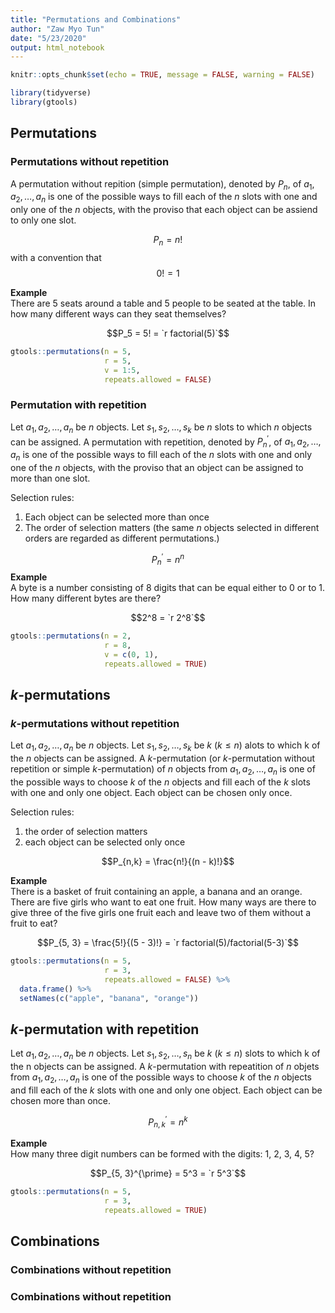 ```yaml
---
title: "Permutations and Combinations"
author: "Zaw Myo Tun"
date: "5/23/2020"
output: html_notebook
---
```


```r
knitr::opts_chunk$set(echo = TRUE, message = FALSE, warning = FALSE)
```

```r
library(tidyverse)
library(gtools)
```

## Permutations

### Permutations without repetition

A permutation without repition (simple permutation), denoted by $P_n$, of $a_{1}, a_{2}, \dots, a_{n}$ is one of the possible ways to fill each of the $n$ slots with one and only one of the $n$ objects, with the proviso that each object can be assiend to only one slot.  

$$P_n = n!$$
with a convention that
$$0! = 1$$

**Example**  
There are 5 seats around a table and 5 people to be seated at the table. In how many different ways can they seat themselves?  

$$P_5 = 5! = `r factorial(5)`$$
```r
gtools::permutations(n = 5,
                     r = 5,
                     v = 1:5,
                     repeats.allowed = FALSE)
```

### Permutation with repetition

Let $a_{1}, a_{2}, \dots, a_{n}$ be $n$ objects. Let $s_{1}, s_{2}, \dots, s_{k}$ be $n$ slots to which $n$ objects can be assigned. A permutation with repetition, denoted by $P_n^{\prime}$, of $a_{1}, a_{2}, \dots, a_{n}$ is one of the possible ways to fill each of the $n$ slots with one and only one of the $n$ objects, with the proviso that an object can be assigned to more than one slot.  

Selection rules:  

1. Each object can be selected more than once
2. The order of selection matters (the same $n$ objects selected in different orders are regarded as different permutations.)

$$P_n^{\prime} = n^n$$
**Example**  
A byte is a number consisting of 8 digits that can be equal either to 0 or to 1. How many different bytes are there?  

$$2^8 = `r 2^8`$$

```r
gtools::permutations(n = 2,
                     r = 8,
                     v = c(0, 1),
                     repeats.allowed = TRUE)
```

## $k$-permutations

### $k$-permutations without repetition

Let $a_{1}, a_{2}, \dots, a_{n}$ be $n$ objects. Let $s_{1}, s_{2}, \dots, s_{k}$ be $k$ ($k \le n$) alots to which k of the $n$ objects can be assigned. A $k$-permutation (or $k$-permutation without repetition or simple $k$-permutation) of $n$ objects from $a_{1}, a_{2}, \dots, a_{n}$ is one of the possible ways to choose $k$ of the $n$ objects and fill each of the $k$ slots with one and only one object. Each object can be chosen only once.  

Selection rules:

1. the order of selection matters
2. each object can be selected only once

$$P_{n,k} = \frac{n!}{(n - k)!}$$

**Example**  
There is a basket of fruit containing an apple, a banana and an orange. There are five girls who want to eat one fruit. How many ways are there to give three of the five girls one fruit each and leave two of them without a fruit to eat?  

$$P_{5, 3} = \frac{5!}{(5 - 3)!} = `r factorial(5)/factorial(5-3)`$$

```r
gtools::permutations(n = 5,
                     r = 3,
                     repeats.allowed = FALSE) %>% 
  data.frame() %>% 
  setNames(c("apple", "banana", "orange"))
```

## $k$-permutation with repetition

Let $a_{1}, a_{2}, \dots, a_{n}$ be $n$ objects. Let $s_{1}, s_{2}, \dots, s_{n}$ be $k$ ($k \le n$) slots to which k of the n objects can be assigned. A $k$-permutation with repeatition of $n$ objets from $a_{1}, a_{2}, \dots, a_{n}$ is one of the possible ways to choose $k$ of the $n$ objects and fill each of the $k$ slots with one and only one object. Each object can be chosen more than once.  

$$P_{n,k}^{\prime} = n^k$$

**Example**  
How many three digit numbers can be formed with the digits: 1, 2, 3, 4, 5?  

$$P_{5, 3}^{\prime} = 5^3 = `r 5^3`$$

```r
gtools::permutations(n = 5,
                     r = 3,
                     repeats.allowed = TRUE)
```

## Combinations

### Combinations without repetition


### Combinations without repetition

